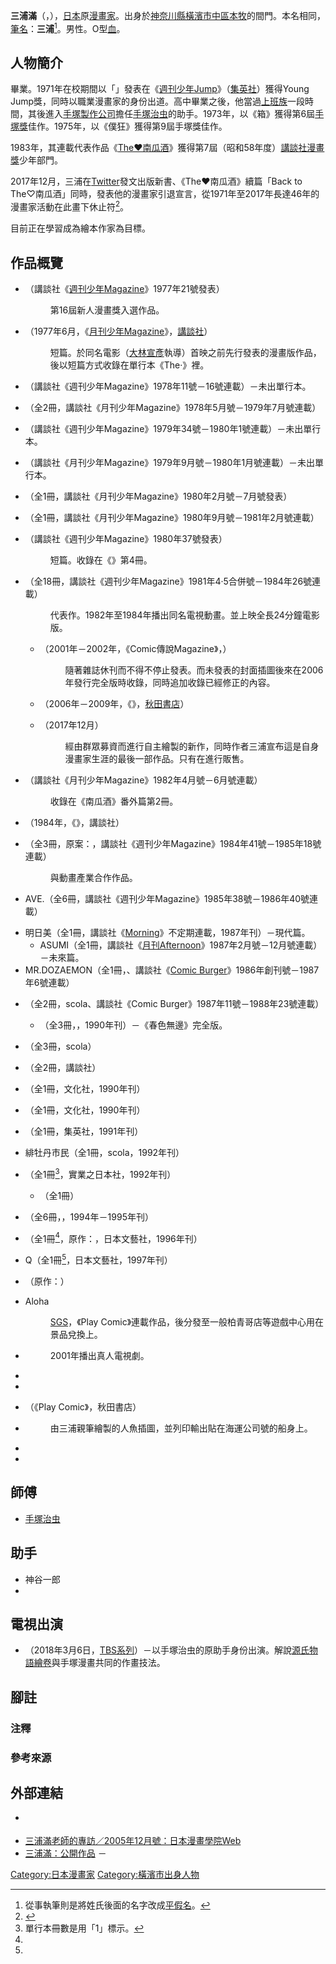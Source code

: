 {{multiple issues|
{{Notability Unreferenced|time=2016-08-01T07:19:11+00:00}}
{{Primarysources|time=2016-08-01T07:19:11+00:00}}
}}
{{Infobox_comics_creator
| 名稱     = 三浦滿
| 外文名   = 
| 外文     = 
| 圖片     = 
| 圖片尺寸 = 
| 圖片簡介 = 
| 本名     = 同上
| 日文名稱 = 三浦 満
| 平假名   = みうら みつる
| 羅馬拼音 = Miura Mitsuru
| 筆名     = 三浦{{lang|ja|みつる}}
| 出生日期 = {{Birth date and age|1954|11|25|no}}
| 出生地點 = {{JPN}}[[神奈川縣|神奈川縣]][[橫濱市|橫濱市]]<br />[[中區_(橫濱市)|中區本牧]]間門
| 逝世日期 = 
| 逝世地點 = 
| 國籍     = {{JPN}}
| 職業     = [[漫畫家|漫畫家]]
| 稱號     = 
| 活動開始 = 1971年
| 活動結束 = 2017年（引退）
| 類型     = [[少年漫畫|少年漫畫]]
| 代表作   = 《[[南瓜酒|The♥南瓜酒]]》
| 合作人   = 
| 配偶     = <!-- 配偶的姓名，註明婚姻時期 -->
| 兒女     = <!-- 子女的數量或子女姓名的列表 -->
| 親屬     = <!-- 兄弟姊妹或親屬的姓名 -->
| 獎項     = 1. 第6屆[[手塚賞|手塚獎]]佳作<br />（《{{lang|ja|さまよう}}箱{{lang|ja|は}}》）<br />2. 第9屆手塚獎佳作<br />（《僕{{lang|ja|は}}狂{{lang|ja|わない}}》）<br />3. 第7屆[[講談社漫畫獎|講談社漫畫獎]]少年部門<br />（《The♥南瓜酒》）
| 簽名     = 
| 網站     = 
| module   = 
}}
{{japanese|japanese=三浦 満|kana=みうら みつる|romaji=Miura Mitsuru}}
{{japanese|japanese=三浦 みつる|kana=みうら みつる|romaji=Miura Mitsuru}}
'''三浦滿'''（{{lang-ja|三浦 満}}，{{bd|1954年|11月25日||}}），[[日本|日本]]原[[漫畫家|漫畫家]]。出身於[[神奈川縣|神奈川縣]][[橫濱市|橫濱市]][[中區_(橫濱市)|中區本牧]]的間門。本名相同，[[筆名|筆名]]：'''三浦{{lang|ja|みつる}}'''<ref group="注">從事執筆則是將姓氏後面的名字改成[[平假名|平假名]]。</ref>。男性。O型[[血型|血]]。

== 人物簡介 ==
{{link-ja|神奈川縣立磯子工業高等學校|神奈川県立磯子工業高等学校}}畢業。1971年在校期間以「{{lang|ja|世にも不幸な男の話}}」發表在《[[週刊少年Jump|週刊少年Jump]]》（[[集英社|集英社]]）獲得Young Jump獎，同時以職業漫畫家的身份出道。高中畢業之後，他當過[[上班族|上班族]]一段時間，其後進入[[手塚製作公司|手塚製作公司]]擔任[[手塚治虫|手塚治虫]]的助手。1973年，以《{{lang|ja|さまよう}}箱{{lang|ja|は}}》獲得第6屆[[手塚賞|手塚獎]]佳作。1975年，以《僕{{lang|ja|は}}狂{{lang|ja|わない}}》獲得第9屆手塚獎佳作。

1983年，其連載代表作品《[[南瓜酒|The♥南瓜酒]]》獲得第7屆（昭和58年度）[[講談社漫畫獎|講談社漫畫獎]]少年部門。

2017年12月，三浦在[[Twitter|Twitter]]發文出版新書、《The♥南瓜酒》續篇「Back to The♡南瓜酒」同時，發表他的漫畫家引退宣言，從1971年至2017年長達46年的漫畫家活動在此畫下休止符<ref name="twitter">{{Cite web|date=2017-12-12|url=https://twitter.com/miura_mitsuru/status/940499165250908160|script-title=ja:新作描き下ろし『バック·トゥ·The♡かぼちゃワイン』|work=|author=三浦滿|publisher=[[Twitter|Twitter]]|accessdate=2017-12-13|language=ja|archive-date=2019-02-18|archive-url=https://web.archive.org/web/20190218225559/https://twitter.com/miura_mitsuru/status/940499165250908160|dead-url=no}}</ref>。

目前正在學習成為繪本作家為目標。

== 作品概覽 ==
* {{lang|ja|もしもしこちらは}}（講談社《[[週刊少年Magazine|週刊少年Magazine]]》1977年21號發表）
*: 第16屆新人漫畫獎入選作品。
* {{nihongo|{{link-ja|鬼怪屋|ハウス (映画)}}|ハウス}}（1977年6月，《[[月刊少年Magazine|月刊少年Magazine]]》，[[講談社|講談社]]）
*: 短篇。於同名電影（[[大林宣彥|大林宣彥]]執導）首映之前先行發表的漫畫版作品，後以短篇方式收錄在單行本《The·{{lang|ja|かぼちゃワイン}}》裡。
* {{lang|ja|あいつはラプラス}}（講談社《週刊少年Magazine》1978年11號－16號連載）－未出單行本。
* {{lang|ja|おもしろ倶楽部}}（全2冊，講談社《月刊少年Magazine》1978年5月號－1979年7月號連載）
* {{lang|ja|きまぐれザンボ}}（講談社《週刊少年Magazine》1979年34號－1980年1號連載）－未出單行本。
* {{lang|ja|ガラスの狼}}（講談社《月刊少年Magazine》1979年9月號－1980年1月號連載）－未出單行本。
* {{lang|ja|からくりパックス}}（全1冊，講談社《月刊少年Magazine》1980年2月號－7月號發表）
* {{lang|ja|ケサランパサラン}}（全1冊，講談社《月刊少年Magazine》1980年9月號－1981年2月號連載）
* {{lang|ja|恋のシャッターチャンス}}（講談社《週刊少年Magazine》1980年37號發表）
*: 短篇。收錄在《{{lang|ja|コンビにまりあ}}》第4冊。
* {{nihongo|[[南瓜酒|The♥南瓜酒]]|The かぼちゃワイン}}（全18冊，講談社《週刊少年Magazine》1981年4·5合併號－1984年26號連載）
*: 代表作。1982年至1984年播出同名電視動畫。並上映全長24分鐘電影版。
** {{nihongo|The 南瓜酒sequel|The かぼちゃワインsequel}}（2001年－2002年，《Comic傳說Magazine》，{{link-ja|實業之日本社|実業之日本社}}）
**: 隨著雜誌休刊而不得不停止發表。而未發表的封面插圖後來在2006年發行完全版時收錄，同時追加收錄已經修正的內容。
** {{nihongo|The♥南瓜酒 Another|The かぼちゃワイン Another}}（2006年－2009年，《{{link-ja|Play Comic|プレイコミック}}》，[[秋田書店|秋田書店]]）
** {{nihongo|Back to The♡南瓜酒|バック·トゥ·The♡かぼちゃワイン}}（2017年12月）
**: 經由群眾募資而進行自主繪製的新作，同時作者三浦宣布這是自身漫畫家生涯的最後一部作品。只有在{{link-ja|書泉#店舗|書泉#店舗|書泉Grandee}}進行販售。
* {{lang|ja|お日さま元気}}（講談社《月刊少年Magazine》1982年4月號－6月號連載）
*: 收錄在《南瓜酒》番外篇第2冊。
* {{lang|ja|ふたりでチェリー}}（1984年，《{{link-ja|月刊Carol|月刊キャロル}}》，講談社）
* {{nihongo|[[銀河戰士|銀河戰士]]|レンズマン}}（全3冊，原案：{{link-ja|E.·E·史密斯|E・E・スミス}}，講談社《週刊少年Magazine》1984年41號－1985年18號連載）
*: 與動畫產業合作作品。
* {{lang|ja|ココナッツ}}AVE.（全6冊，講談社《週刊少年Magazine》1985年38號－1986年40號連載）
* 明日美（全1冊，講談社《[[Morning_(漫畫雜誌)|Morning]]》不定期連載，1987年刊）－現代篇。
** ASUMI（全1冊，講談社《[[月刊Afternoon|月刊Afternoon]]》1987年2月號－12月號連載）－未來篇。
* MR.DOZAEMON（全1冊，{{link-ja|scola|スコラ}}、講談社《[[月刊Birz|Comic Burger]]》1986年創刊號－1987年6號連載）
* {{nihongo|春色無邊|いろはカルテ}}（全2冊，scola、講談社《Comic Burger》1987年11號－1988年23號連載）
** {{nihongo|初次記憶|ファーストメモリー}}（全3冊，{{link-ja|文化社|ぶんか社}}，1990年刊）－《春色無邊》完全版。
* {{nihongo|[[春日局|春日之局]]|春日の局}}（全3冊，scola）
* {{lang|ja|ピンクスパット}}（全2冊，講談社）
* {{lang|ja|苺でパイナップリン}}（全1冊，文化社，1990年刊）
* {{lang|ja|浮世のふくろう}}（全1冊，文化社，1990年刊）
* {{nihongo|灰姑娘忘記的東西 三浦滿傑作集|シンデレラの忘れ物 三浦みつる傑作集}}（全1冊，集英社，1991年刊）
* 緋牡丹市民（全1冊，scola，1992年刊）
* {{lang|ja|愛しのタワリシチ}}（全1冊<ref group="注" name="1kan">單行本冊數是用「1」標示。</ref>，實業之日本社，1992年刊）
** {{lang|ja|続·愛しのタワリシチ}}（全1冊）
* {{lang|ja|愛しゃるリターン}}（全6冊，{{link-ja|日本文藝社|日本文芸社}}，1994年－1995年刊）
* {{lang|ja|トリガー}}（全1冊<ref group="注" name="1kan" />，原作：{{link-ja|和泉聖治|和泉聖治}}，日本文藝社，1996年刊）
* {{lang|ja|レディー}}Q（全1冊<ref group="注" name="1kan" />，日本文藝社，1997年刊）
* {{lang|ja|涙を拭いて}}（原作：{{link-ja|劍名舞|剣名舞}}）
* Aloha{{lang|ja|ストリート}}
*: [[SGS|SGS]]，《Play Comic》連載作品，後分發至一般柏青哥店等遊戲中心用在景品兌換上。
* {{lang|ja|{{link-ja|コンビにまりあ|コンビにまりあ}}}}
*: 2001年播出真人電視劇。
* {{nihongo|天才調香師 寶條美加|天才調香師 宝条ミカ}}
* {{lang|ja|ワンダフル}}
* {{lang|ja|エロタン}}（《Play Comic》，秋田書店）
* {{lang|ja|ミュウ}}
*: 由三浦親筆繪製的人魚插圖，並列印輸出貼在海運公司{{link-ja|網地島Line|網地島ライン}}號的船身上。
* {{lang|ja|華姫レビュー}}
* {{lang|ja|セラピスト粧子}}

== 師傅 ==
* [[手塚治虫|手塚治虫]]

== 助手 ==
* 神谷一郎
* {{lang|ja|くさのあきひろ}}

== 電視出演 ==
* {{link-ja|學會之前與學會之後|教えてもらう前と後}}（2018年3月6日，[[TBS電視台|TBS]][[日本新聞網_(TBS)|系列]]）－以手塚治虫的原助手身份出演。解說[[源氏物語繪卷|源氏物語繪卷]]與手塚漫畫共同的作畫技法。

== 腳註 ==
=== 注釋 ===
{{reflist|group="注"}}

=== 參考來源 ===
{{reflist}}

== 外部連結 ==
* {{twitter|miura_mitsuru}} {{ja icon}}
* [https://web.archive.org/web/20111015074846/http://www.manga-g.co.jp/interview/2005/int05-12.html 三浦滿老師的專訪／2005年12月號：日本漫畫學院Web] {{ja icon}}
* [https://www.mangaz.com/authors/detail/4165 三浦滿：公開作品]{{Wayback|url=https://www.mangaz.com/authors/detail/4165 |date=20200601223650 }} {{ja icon}}－{{link-ja|J-Comi|Jコミ|漫畫圖書館Z}}

{{Normdaten}}
{{DEFAULTSORT:Miura Mitsuru}}
[[Category:日本漫畫家|Category:日本漫畫家]]
[[Category:橫濱市出身人物|Category:橫濱市出身人物]]